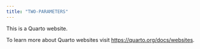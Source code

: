 ```yaml
---
title: "TWO-PARAMETERS"
---
```


This is a Quarto website.

To learn more about Quarto websites visit <https://quarto.org/docs/websites>.
